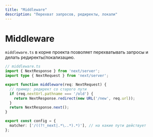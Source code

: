 ```yaml
---
title: "Middleware"
description: "Перехват запросов, редиректы, локали"
---
```


# Middleware

`middleware.ts` в корне проекта позволяет перехватывать запросы и делать редиректы/локализацию.

```ts
// middleware.ts
import { NextResponse } from 'next/server';
import type { NextRequest } from 'next/server';

export function middleware(req: NextRequest) {
  // пример: редирект со старого пути
  if (req.nextUrl.pathname === '/old') {
    return NextResponse.redirect(new URL('/new', req.url));
  }
  return NextResponse.next();
}

export const config = {
  matcher: ['/((?!_next|.*\..*).*)'], // на какие пути действует
};
```

